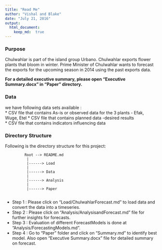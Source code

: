 ```yaml
---
title: "Read Me"
author: "Vishal and Blake"
date: "July 21, 2016"
output: 
  html_document:
    keep_md:  true
---
```


### **Purpose**    
Chulwahlar is part of the island group Urbano. Chulwahlar exports flower plants that bloom in winter. Prime Minister of Chulwahlar wants to forecast the exports for the upcoming season in 2014 using the past exports data.  

**For a detailed executive summary, please open "Executive Summary.docx" in "Paper" directory.**    


### Data  
we have following data sets available :  
  * CSV file that contains As-is or observed data for the 3 plants - Efak, Wuge, Etel 
  * CSV file that contains planned data -desired results  
  * CSV file that contains indicators influencing data
  
### **Directory Structure**  
Following is the directory structure for this project:  
  
             Root --> README.md
              |
              |------> Load  
              | 
              |------> Data  
              |
              |------> Analysis      
              |
              |------> Paper      
              
  
* Step 1 : Please click on "Load/ChulwahlarForecast.md" to load data and convert the data into a timeseries.  
* Step 2 : Please click on "Analysis/AnalysisandForecast.md" file for further insights for forecasts.  
* Step 3 : Evaluation of different ForecastModels is done at "Analysis/ForecastingModels.md".  
* Step 4 : Go to "Paper" folder and click on "Summary.md" to identify best model. Also open "Executive Summary.docx" file for detailed summary on forecast.

